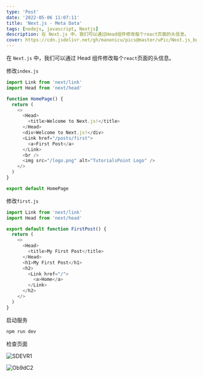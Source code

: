 ```yaml
---
type: 'Post'
date: '2022-05-06 11:07:11'
title: 'Next.js - Meta Data'
tags: [nodejs, javascript, Nextjs]
description: 在 Next.js 中，我们可以通过Head组件修改每个react页面的头信息。
cover: https://cdn.jsdelivr.net/gh/manonicu/pics@master/uPic/Next.js_bg.svg
---
```


在 `Next.js` 中，我们可以通过 Head 组件修改每个`react`页面的头信息。

修改`index.js`

```js
import Link from 'next/link'
import Head from 'next/head'

function HomePage() {
  return (
    <>
      <Head>
        <title>Welcome to Next.js!</title>
      </Head>
      <div>Welcome to Next.js!</div>
      <Link href="/posts/first">
        <a>First Post</a>
      </Link>
      <br />
      <img src="/logo.png" alt="TutorialsPoint Logo" />
    </>
  )
}

export default HomePage
```

修改`first.js`

```js
import Link from 'next/link'
import Head from 'next/head'

export default function FirstPost() {
  return (
    <>
      <Head>
        <title>My First Post</title>
      </Head>
      <h1>My First Post</h1>
      <h2>
        <Link href="/">
          <a>Home</a>
        </Link>
      </h2>
    </>
  )
}
```

启动服务

```bash
npm run dev
```

检查页面

![SDEVR1](https://cdn.jsdelivr.net/gh/manonicu/pics@master/uPic/SDEVR1.png)

![Ob9dC2](https://cdn.jsdelivr.net/gh/manonicu/pics@master/uPic/Ob9dC2.png)
